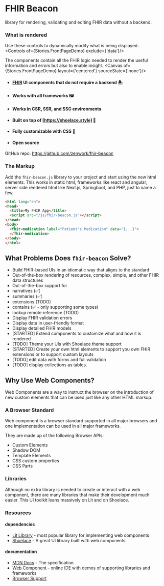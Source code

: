 

<Meta title="Getting Started/Home"/>

FHIR Beacon
===========

library for rendering, validating and editing FHIR data without a backend.

### What is rendered
Use these controls to dynamically modify what is being displayed:
<Controls of={Stories.FrontPageDemo} exclude={'data'}/>

The components contain all the FHIR logic needed to render the useful information and errors but also to enable insight.
<Canvas of={Stories.FrontPageDemo} layout={'centered'} sourceState={'none'}/>

* #### [FHIR](http://hl7.org/fhir/) UI components that do not require a backend 🏝️
* #### Works with all frameworks 🖼️
* #### Works in CSR, SSR, and SSG environments
* #### Built on top of [https://shoelace.style] 👟
* #### Fully customizable with CSS 🎨
* #### Open source

GitHub repo: https://github.com/zenwork/fhir-beacon


### The Markup

Add the `fhir-beacon.js` library to your project and start using the new html elements. This works in static html,
frameworks like react and angular, server side rendered html like Next.js, Springboot, and PHP, just to name a few.

```html
<html lang="en">
<head>
  <title>My FHIR App</title>
  <script src="/js/fhir-beacon.js"></script>
</head>
<body>
  <fhir-medication label="Patient's Medication" data="{...}">
  </fhir-medication>
</body>
</html>
```

What Problems Does `fhir-beacon` Solve?
-----
* Build FHIR-based UIs in an idiomatic way that aligns to the standard
* Out-of-the-box rendering of resources, complex, simple, and other FHIR data structures
* Out-of-the-box support for
* narratives (✅)
* summaries (✅)
* extensions (TODO)
* contains (✅ - only supporting some types)
* lookup remote reference (TODO)
* Display FHIR validation errors
* Display data in user-friendly format
* Display detailed FHIR models
* \[STARTED] Extend components to customize what and how it is rendered
* \[TODO] Theme your UIs with Shoelace theme support
* \[STARTED] Create your own html elements to support you own FHIR extensions or to support custom layouts
* \[TODO] edit data with forms and full validation
* \[TODO] display collections as tables.


Why Use Web Components?
--------------

Web Components are a way to instruct the browser on the introduction of new custom elements that can be used just
like any other HTML markup.

### A Browser Standard

Web component is a browser standard supported in all major browsers and one implementation can be used in all major
frameworks.

They are made up of the following Browser APIs:
* Custom Elements
* Shadow DOM
* Template Elements
* CSS custom properties
* CSS Parts

### Libraries

Although no extra library is needed to create or interact with a web component, there are many libraries that make
their development much easier. This UI toolkit leans massively on Lit and on Shoelace.


### Resources

#### dependencies
* [Lit Library](https://lit.dev) - most popular library for implementing web components
* [Shoelace](https://shoelace.style/) - A great UI library built with web components

#### documentation
* [MDN Docs](https://developer.mozilla.org/en-US/docs/Web/API/Web_components) - The specification
* [Web Component](https://webcomponents.dev/) - online IDE with demos of supporting libraries and
frameworks
* [Browser Support](https://caniuse.com/custom-elementsv1)
